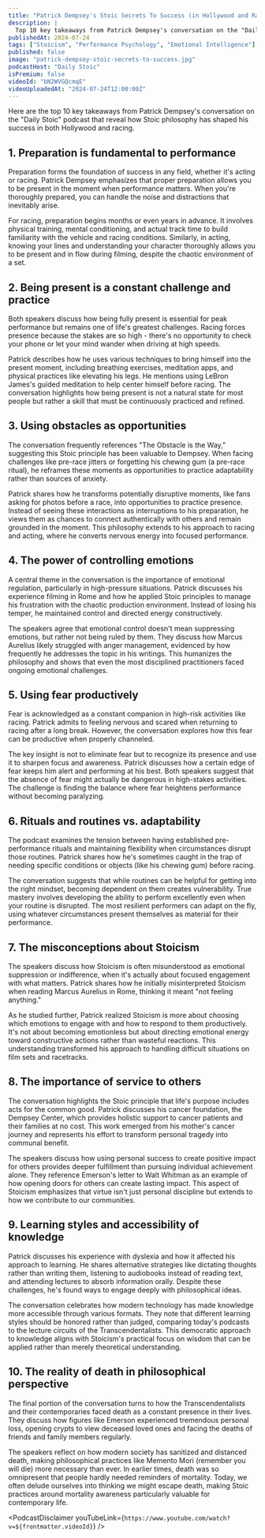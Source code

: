 ```yaml
---
title: "Patrick Dempsey's Stoic Secrets To Success (in Hollywood and Racing)"
description: |
  Top 10 key takeaways from Patrick Dempsey's conversation on the "Daily Stoic" podcast that reveal how Stoic philosophy has shaped his success in both Hollywood and racing.
publishedAt: 2024-07-24
tags: ["Stoicism", "Performance Psychology", "Emotional Intelligence"]
published: false
image: "patrick-dempsey-stoic-secrets-to-success.jpg"
podcastHost: "Daily Stoic"
isPremium: false
videoId: "bN2WVGQcmqE"
videoUploadedAt: "2024-07-24T12:00:00Z"
---
```



<PodcastSummaryPageLayout frontmatter={frontmatter}>

Here are the top 10 key takeaways from Patrick Dempsey's conversation on the "Daily Stoic" podcast that reveal how Stoic philosophy has shaped his success in both Hollywood and racing.

## 1. Preparation is fundamental to performance

Preparation forms the foundation of success in any field, whether it's acting or racing. Patrick Dempsey emphasizes that proper preparation allows you to be present in the moment when performance matters. When you're thoroughly prepared, you can handle the noise and distractions that inevitably arise.

For racing, preparation begins months or even years in advance. It involves physical training, mental conditioning, and actual track time to build familiarity with the vehicle and racing conditions. Similarly, in acting, knowing your lines and understanding your character thoroughly allows you to be present and in flow during filming, despite the chaotic environment of a set.

## 2. Being present is a constant challenge and practice

Both speakers discuss how being fully present is essential for peak performance but remains one of life's greatest challenges. Racing forces presence because the stakes are so high - there's no opportunity to check your phone or let your mind wander when driving at high speeds.

Patrick describes how he uses various techniques to bring himself into the present moment, including breathing exercises, meditation apps, and physical practices like elevating his legs. He mentions using LeBron James's guided meditation to help center himself before racing. The conversation highlights how being present is not a natural state for most people but rather a skill that must be continuously practiced and refined.

## 3. Using obstacles as opportunities

The conversation frequently references "The Obstacle is the Way," suggesting this Stoic principle has been valuable to Dempsey. When facing challenges like pre-race jitters or forgetting his chewing gum (a pre-race ritual), he reframes these moments as opportunities to practice adaptability rather than sources of anxiety.

Patrick shares how he transforms potentially disruptive moments, like fans asking for photos before a race, into opportunities to practice presence. Instead of seeing these interactions as interruptions to his preparation, he views them as chances to connect authentically with others and remain grounded in the moment. This philosophy extends to his approach to racing and acting, where he converts nervous energy into focused performance.

## 4. The power of controlling emotions

A central theme in the conversation is the importance of emotional regulation, particularly in high-pressure situations. Patrick discusses his experience filming in Rome and how he applied Stoic principles to manage his frustration with the chaotic production environment. Instead of losing his temper, he maintained control and directed energy constructively.

The speakers agree that emotional control doesn't mean suppressing emotions, but rather not being ruled by them. They discuss how Marcus Aurelius likely struggled with anger management, evidenced by how frequently he addresses the topic in his writings. This humanizes the philosophy and shows that even the most disciplined practitioners faced ongoing emotional challenges.

## 5. Using fear productively

Fear is acknowledged as a constant companion in high-risk activities like racing. Patrick admits to feeling nervous and scared when returning to racing after a long break. However, the conversation explores how this fear can be productive when properly channeled.

The key insight is not to eliminate fear but to recognize its presence and use it to sharpen focus and awareness. Patrick discusses how a certain edge of fear keeps him alert and performing at his best. Both speakers suggest that the absence of fear might actually be dangerous in high-stakes activities. The challenge is finding the balance where fear heightens performance without becoming paralyzing.

## 6. Rituals and routines vs. adaptability

The podcast examines the tension between having established pre-performance rituals and maintaining flexibility when circumstances disrupt those routines. Patrick shares how he's sometimes caught in the trap of needing specific conditions or objects (like his chewing gum) before racing.

The conversation suggests that while routines can be helpful for getting into the right mindset, becoming dependent on them creates vulnerability. True mastery involves developing the ability to perform excellently even when your routine is disrupted. The most resilient performers can adapt on the fly, using whatever circumstances present themselves as material for their performance.

## 7. The misconceptions about Stoicism

The speakers discuss how Stoicism is often misunderstood as emotional suppression or indifference, when it's actually about focused engagement with what matters. Patrick shares how he initially misinterpreted Stoicism when reading Marcus Aurelius in Rome, thinking it meant "not feeling anything."

As he studied further, Patrick realized Stoicism is more about choosing which emotions to engage with and how to respond to them productively. It's not about becoming emotionless but about directing emotional energy toward constructive actions rather than wasteful reactions. This understanding transformed his approach to handling difficult situations on film sets and racetracks.

## 8. The importance of service to others

The conversation highlights the Stoic principle that life's purpose includes acts for the common good. Patrick discusses his cancer foundation, the Dempsey Center, which provides holistic support to cancer patients and their families at no cost. This work emerged from his mother's cancer journey and represents his effort to transform personal tragedy into communal benefit.

The speakers discuss how using personal success to create positive impact for others provides deeper fulfillment than pursuing individual achievement alone. They reference Emerson's letter to Walt Whitman as an example of how opening doors for others can create lasting impact. This aspect of Stoicism emphasizes that virtue isn't just personal discipline but extends to how we contribute to our communities.

## 9. Learning styles and accessibility of knowledge

Patrick discusses his experience with dyslexia and how it affected his approach to learning. He shares alternative strategies like dictating thoughts rather than writing them, listening to audiobooks instead of reading text, and attending lectures to absorb information orally. Despite these challenges, he's found ways to engage deeply with philosophical ideas.

The conversation celebrates how modern technology has made knowledge more accessible through various formats. They note that different learning styles should be honored rather than judged, comparing today's podcasts to the lecture circuits of the Transcendentalists. This democratic approach to knowledge aligns with Stoicism's practical focus on wisdom that can be applied rather than merely theoretical understanding.

## 10. The reality of death in philosophical perspective

The final portion of the conversation turns to how the Transcendentalists and their contemporaries faced death as a constant presence in their lives. They discuss how figures like Emerson experienced tremendous personal loss, opening crypts to view deceased loved ones and facing the deaths of friends and family members regularly.

The speakers reflect on how modern society has sanitized and distanced death, making philosophical practices like Memento Mori (remember you will die) more necessary than ever. In earlier times, death was so omnipresent that people hardly needed reminders of mortality. Today, we often delude ourselves into thinking we might escape death, making Stoic practices around mortality awareness particularly valuable for contemporary life.

<PodcastDisclaimer
  youTubeLink={`https://www.youtube.com/watch?v=${frontmatter.videoId}`}
/>

</PodcastSummaryPageLayout>
